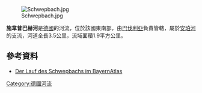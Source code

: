 {{Coord|47.66148|N|10.99420|E|display=title}}
[[Image:Schwepbach.jpg|right]]

'''施韋普巴赫河'''是[[德國|德國]]的河流，位於該國東南部，由[[巴伐利亞|巴伐利亞]]負責管轄，屬於[[安珀河|安珀河]]的支流，河道全長3.5公里，流域面積1.9平方公里。

==參考資料==
* [https://geoportal.bayern.de/bayernatlas/index.html?X=5280974.05&Y=4425452.62&zoom=11&lang=de&topic=ba&bgLayer=tk&catalogNodes=122 Der Lauf des Schwepbachs im BayernAtlas] {{Wayback|url=https://geoportal.bayern.de/bayernatlas/index.html?X=5280974.05&Y=4425452.62&zoom=11&lang=de&topic=ba&bgLayer=tk&catalogNodes=122 |date=20161024185808 }}

{{Germany-geo-stub}}
[[Category:德國河流|Category:德國河流]]